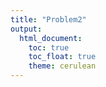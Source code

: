 ```yaml
---
title: "Problem2"
output: 
  html_document:
    toc: true
    toc_float: true
    theme: cerulean
---
```


